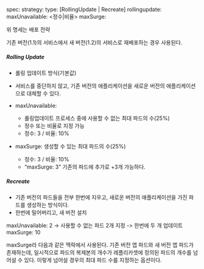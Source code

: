 spec:
  strategy:
    type: [RollingUpdate | Recreate]
    rollingupdate:
      maxUnavailable: <정수|비율>
      maxSurge:

위 명세는 배포 전략

기존 버전(1.1)의 서비스에서 새 버전(1.2)의 서비스로 재배포하는 경우 사용된다.


##### Rolling Update
- 롤링 업데이트 방식(기본값)
- 서비스를 중단하지 않고, 기존 버전의 애플리케이션을 새로운 버전의 애플리케이션으로 대체할 수 있다.

- maxUnavailable: 
    - 롤링업데이트 프로세스 중에 사용할 수 없는 최대 파드의 수(25%)
    - 정수 또는 비율로 지정 가능
    - 정수: 3 / 비율: 10%
- maxSurge: 생성할 수 있는 최대 파드의 수(25%)
    - 정수: 3 / 비율: 10%
    - "maxSurge: 3" 기존의 파드에 추가로 +3개 가능하다.

##### Recreate
- 기존 버전의 파드들을 전부 한번에 지우고, 새로운 버전의 애플리케이션을 가진 파드를 생성하는 방식이다.
- 한번에 밀어버리고, 새 버전 설치


maxUnavailable: 2 -> 사용할 수 없는 파드 2개 지정 -> 한번에 두 개 업데이트
maxSurge: 10 

maxSurge라 다음과 같은 맥락에서 사용된다.
기존 버전 앱 파드와 새 버전 앱 파드가 존재하는데, 
일시적으로 파드의 복제본의 개수가 레플리카셋에 정의된 파드의 개수를 넘어설 수 있다.
이렇게 넘어설 경우의 최대 파드 수를 지정하는 옵션이다.
